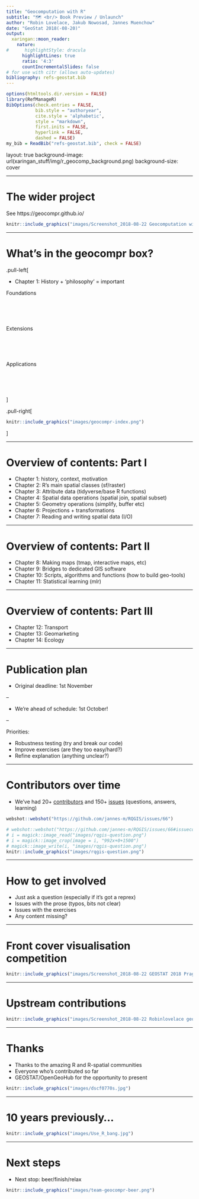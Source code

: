 ```yaml
---
title: "Geocomputation with R"
subtitle: "🗺 <br/> Book Preview / Unlaunch"
author: "Robin Lovelace, Jakub Nowosad, Jannes Muenchow"
date: "GeoStat 2018(-08-20)"
output:
  xaringan::moon_reader:
    nature:
#      highlightStyle: dracula
      highlightLines: true
      ratio: '4:3'
      countIncrementalSlides: false
# for use with citr (allows auto-updates)
bibliography: refs-geostat.bib
---
```


<!-- 14:15 - 15:00 - 45 minute talk  -->
<!-- Aims: show-off the book, provide overview, some useful things in it -->


```r
options(htmltools.dir.version = FALSE)
library(RefManageR)
BibOptions(check.entries = FALSE, 
           bib.style = "authoryear", 
           cite.style = 'alphabetic', 
           style = "markdown",
           first.inits = FALSE,
           hyperlink = FALSE, 
           dashed = FALSE)
my_bib = ReadBib("refs-geostat.bib", check = FALSE)
```


layout: true
background-image: url(xaringan_stuff/img/r_geocomp_background.png)
background-size: cover

---

# The wider project

See https://geocompr.github.io/

```r
knitr::include_graphics("images/Screenshot_2018-08-22 Geocomputation with R.png")
```

---

# What's in the geocompr box?

.pull-left[

- Chapter 1: History + 'philosophy' = important

Foundations

<br>
<br>
<br>

Extensions

<br>
<br>
<br>

Applications

<br>
<br>
<br>

]

.pull-right[
```r
knitr::include_graphics("images/geocompr-index.png")
```
]

---

# Overview of contents: Part I

- Chapter 1: history, context, motivation
- Chapter 2: R's main spatial classes (sf/raster)
- Chapter 3: Attribute data (tidyverse/base R functions)
- Chapter 4: Spatial data operations (spatial join, spatial subset)
- Chapter 5: Geometry operations (simplify, buffer etc)
- Chapter 6: Projections + transformations 
- Chapter 7: Reading and writing spatial data (I/O)

---

# Overview of contents: Part II

- Chapter 8: Making maps (tmap, interactive maps, etc)
- Chapter 9: Bridges to dedicated GIS software
- Chapter 10: Scripts, algorithms and functions (how to build geo-tools)
- Chapter 11: Statistical learning (mlr)

---

# Overview of contents: Part III

- Chapter 12: Transport 
- Chapter 13: Geomarketing 
- Chapter 14: Ecology

---

# Publication plan

- Original deadline: 1st November

--

- We're ahead of schedule: 1st October!

--

Priorities: 

- Robustness testing (try and break our code)
- Improve exercises (are they too easy/hard?)
- Refine explanation (anything unclear?)

---

# Contributors over time

- We've had 20+ [contributors](https://github.com/Robinlovelace/geocompr/graphs/contributors) and 150+ [issues](https://github.com/Robinlovelace/geocompr/issues) (questions, answers, learning)

```r
webshot::webshot("https://github.com/jannes-m/RQGIS/issues/66")
```

```r
# webshot::webshot("https://github.com/jannes-m/RQGIS/issues/66#issuecomment-304788979", file = "images/rqgis-question.png")
# i = magick::image_read("images/rqgis-question.png")
# i = magick::image_crop(image = i, "992x+0+1500")
# magick::image_write(i, "images/rqgis-question.png")
knitr::include_graphics("images/rqgis-question.png")
```

---

# How to get involved

- Just ask a question (especially if it's got a reprex)
- Issues with the prose (typos, bits not clear)
- Issues with the exercises
- Any content missing? 

---

# Front cover visualisation competition

```r
knitr::include_graphics("images/Screenshot_2018-08-22 GEOSTAT 2018 Prague.png")
```


---

# Upstream contributions

```r
knitr::include_graphics("images/Screenshot_2018-08-22 Robinlovelace geocompr.png")
```

---

# Thanks

- Thanks to the amazing R and R-spatial communities
- Everyone who's contributed so far
- GEOSTAT/OpenGeoHub for the opportunity to present

```r
knitr::include_graphics("images/dscf0770s.jpg")
```

---

# 10 years previously...

```r
knitr::include_graphics("images/Use_R_bang.jpg")
```

---

# Next steps

- Next stop: beer/finish/relax

```r
knitr::include_graphics("images/team-geocompr-beer.png")
```


